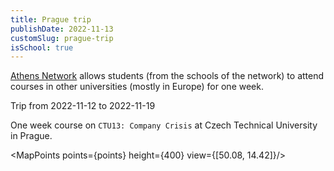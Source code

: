 ```yaml
---
title: Prague trip
publishDate: 2022-11-13
customSlug: prague-trip
isSchool: true
---
```


[Athens Network](http://athensnetwork.eu/) allows students (from the schools of the network) to attend courses in other universities (mostly in Europe) for one week.

Trip from 2022-11-12 to 2022-11-19

One week course on `CTU13: Company Crisis` at Czech Technical University in Prague.


<MapPoints points={points} height={400} view={[50.08, 14.42]}/>

